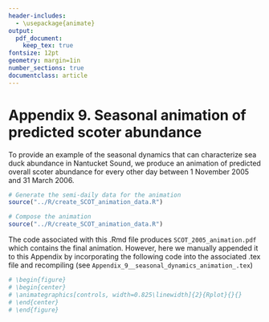 ```yaml
---
header-includes:
  - \usepackage{animate}
output: 
  pdf_document:
    keep_tex: true
fontsize: 12pt
geometry: margin=1in
number_sections: true
documentclass: article
---
```


# Appendix 9. Seasonal animation of predicted scoter abundance

To provide an example of the seasonal dynamics that can characterize sea duck abundance in Nantucket Sound, we produce an animation of predicted overall scoter abundance for every other day between 1 November 2005 and 31 March 2006.

```r
# Generate the semi-daily data for the animation
source("../R/create_SCOT_animation_data.R")

# Compose the animation
source("../R/create_SCOT_animation_data.R")
```

The code associated with this .Rmd file produces `SCOT_2005_animation.pdf` which contains the final animation.  However, here we manually appended it to this Appendix by incorporating the following code into the associated .tex file and recompiling (see `Appendix_9__seasonal_dynamics_animation_.tex`)
```r
# \begin{figure}
# \begin{center}
# \animategraphics[controls, width=0.825\linewidth]{2}{Rplot}{}{}
# \end{center}
# \end{figure}
```